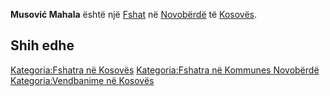 {{Fshat në Kosovës
 | Emri                = Musović Mahala
| srp_N_name = Musović Mahala
| srp_N_FULL_NAME_RO = Musović Mahala
| srp_N_FULL_NAME_ND_RO = Musovic Mahala
| srp_N_SORT_NAME_RG = MUSOVICMAHALA
| srp_N_FULL_NAME_RG = Musović Mahala
| srp_N_FULL_NAME_ND_RG = Musovic Mahala

 | Emri (Rasa dhanore) = 
 | Figura              = 
 | Shteti              = Kosovo
 | Komuna              = Novobërdë
 | Kodi postar         = 
 | Sipërfaqja          = 

 | Popullsia           = 

 | Regj. i popullsisë  = 
 | Dend. e popullsisë  = 
 | Faqja zyrtare       = 
 <!--- Koordinatat ----> 
 | Gjerësia            = 42.96687
 | Gjatësia            = 21.02721
 | Lartësia            = 
}}
'''Musović Mahala''' është një [[Fshat]] në [[Novobërdë]] të [[Kosovës]].

<!-- == Gjeografia == -->
<!-- == Historia == -->
<!-- == Demografia == -->
== Shih edhe ==
{{Komuna Novobërdë}}
{{Kosovo-Administrata-Cung}}

[[Kategoria:Fshatra në Kosovës]]
[[Kategoria:Fshatra në Kommunes Novobërdë]]
[[Kategoria:Vendbanime në Kosovës]]